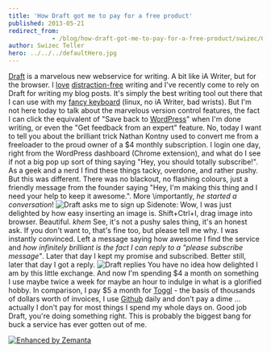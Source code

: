 ```yaml
---
title: 'How Draft got me to pay for a free product'
published: 2013-05-21
redirect_from: 
            - /blog/how-draft-got-me-to-pay-for-a-free-product/swizec/6186
author: Swizec Teller
hero: ../../../defaultHero.jpg
---
```

[Draft](https://draftin.com/) is a marvelous new webservice for writing. A bit like iA Writer, but for the browser. I [love](http://swizec.com/blog/stypi-the-perfect-blogging-tool/swizec/3312) [distraction-free](http://swizec.com/blog/cool-thing-thursday-ia-writer/swizec/5517) writing and I've recently come to rely on Draft for writing my blog posts. It's simply the best writing tool out there that I can use with my [fancy keyboard](http://swizec.com/blog/cool-thing-thursday-a-300-euro-keyboard/swizec/5690) (linux, no iA Writer, bad wrists). But I'm not here today to talk about the marvelous version control features, the fact I can click the equivalent of "Save back to [WordPress](http://wordpress.org "WordPress")" when I'm done writing, or even the "Get feedback from an expert" feature. No, today I want to tell you about the brilliant trick Nathan Kontny used to convert me from a freeloader to the proud owner of a $4 monthly subscription. I login one day, right from the WordPress dashboard (Chrome extension), and what do I see if not a big pop up sort of thing saying "Hey, you should totally subscribe!". As a geek and a nerd I find these things tacky, overdone, and rather pushy. But this was different. There was no blackout, no flashing colours, just a friendly message from the founder saying "Hey, I'm making this thing and I need your help to keep it awesome.". More \\importantly, _he started a conversation_! ![Draft asks me to sign up](https://www.filepicker.io/api/file/c89bJzgRlerjCMR6C1ME) Sidenote: Wow, I was just delighted by how easy inserting an image is. Shift+Ctrl+I, drag image into browser. Beautiful. _khem_ See, it's not a pushy sales thing, it's an honest ask. If you don't want to, that's fine too, but please tell me why. I was instantly convinced. Left a message saying how awesome I find the service and _how infinitely brilliant is the fact I can reply to a "please subscribe message"_. Later that day I kept my promise and subscribed. Better still, later that day I got a reply. ![Draft replies](https://www.filepicker.io/api/file/agNbhVprQoSZAjZaeIau) You have no idea how delighted I am by this little exchange. And now I'm spending $4 a month on something I use maybe twice a week for maybe an hour to indulge in what is a glorified hobby. In comparison, I pay $5 a month for [Toggl](http://www.toggl.com "Toggl.com") - the basis of thousands of dollars worth of invoices, I use [Github](http://github.com "GitHub") daily and don't pay a dime ... actually I don't pay for most things I spend my whole days on. Good job Draft, you're doing something right. This is probably the biggest bang for buck a service has ever gotten out of me.

[![Enhanced by Zemanta](http://img.zemanta.com/zemified_e.png?x-id=5f8cc117-11b3-4973-8d8d-8481e1aec05b)](http://www.zemanta.com/?px "Enhanced by Zemanta")